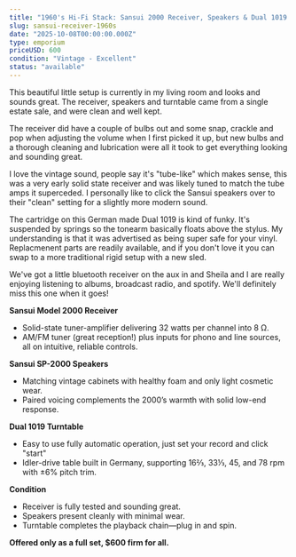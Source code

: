 ```yaml
---
title: "1960's Hi-Fi Stack: Sansui 2000 Receiver, Speakers & Dual 1019 Turntable"
slug: sansui-receiver-1960s
date: "2025-10-08T00:00:00.000Z"
type: emporium
priceUSD: 600
condition: "Vintage - Excellent"
status: "available"
---
```

This beautiful little setup is currently in my living room and looks and sounds great.  The receiver, speakers and turntable came from a single estate sale, and were clean and well kept.

The receiver did have a couple of bulbs out and some snap, crackle and pop when adjusting the volume when I first picked it up, but new bulbs and a thorough cleaning and lubrication were all it took to get everything looking and sounding great.

I love the vintage sound, people say it's "tube-like" which makes sense, this was a very early solid state receiver and was likely tuned to match the tube amps it superceded.  I personally like to click the Sansui speakers over to their "clean" setting for a slightly more modern sound.  

The cartridge on this German made Dual 1019 is kind of funky.  It's suspended by springs so the tonearm basically floats above the stylus.  My understanding is that it was advertised as being super safe for your vinyl.  Replacmenent parts are readily available, and if you don't love it you can swap to a more traditional rigid setup with a new sled.

We've got a little bluetooth receiver on the aux in and Sheila and I are really enjoying listening to albums, broadcast radio, and spotify.  We'll definitely miss this one when it goes!

**Sansui Model 2000 Receiver**
- Solid-state tuner-amplifier delivering 32 watts per channel into 8 Ω.
- AM/FM tuner (great reception!) plus inputs for phono and line sources, all on intuitive, reliable controls.

**Sansui SP-2000 Speakers**
- Matching vintage cabinets with healthy foam and only light cosmetic wear.
- Paired voicing complements the 2000’s warmth with solid low-end response.

**Dual 1019 Turntable**
- Easy to use fully automatic operation, just set your record and click "start"
- Idler-drive table built in Germany, supporting 16⅔, 33⅓, 45, and 78 rpm with ±6% pitch trim.

**Condition**
- Receiver is fully tested and sounding great.
- Speakers present cleanly with minimal wear.
- Turntable completes the playback chain—plug in and spin.

**Offered only as a full set, $600 firm for all.**
